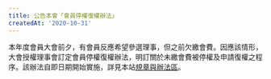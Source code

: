 ```yaml
---
title: 公告本會「會員停權復權辦法」
createdAt: '2020-10-31'
---
```


本年度會員大會前夕，有會員反應希望參選理事，但之前欠繳會費。因應該情形，大會授權理事會訂定會員停權復權辦法，明訂關於未繳會費被停權及申請復權之程序。該辦法自即日期開始實施，詳見本站[規章與辦法區](/regulation)。
